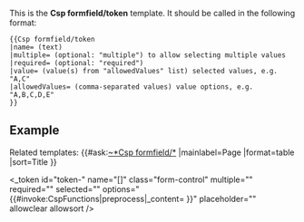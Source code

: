 <noinclude>

This is the '''Csp formfield/token''' template. It should be called in the following format:

<pre>
{{Csp formfield/token
|name= (text) 
|multiple= (optional: "multiple") to allow selecting multiple values
|required= (optional: "required")
|value= (value(s) from "allowedValues" list) selected values, e.g. "A,C"
|allowedValues= (comma-separated values) value options, e.g. "A,B,C,D,E"
}}
</pre>

== Example ==
{{Csp formfield/token
|name=Broodje1
|value=kroket
|allowedValues=braadworst,gezond,kroket
}}

{{Csp formfield/token
|name=Broodje2
|value=kroket,gezond
|multiple=multiple
|allowedValues=braadworst,gezond,kroket
}}

Related templates:
{{#ask:[[~*Csp formfield/*]] 
|mainlabel=Page
|format=table 
|sort=Title
}}

</noinclude><includeonly><!--
// NOTE: empty placeholder is used because allowclear required a placeholder (else there will be no way to clear filled fields when not using "multiple")
--><_token 
id="token-{{lc:{{anchorencode:{{{name|}}} }} }}" 
name="{{{name|}}}[]" 
class="form-control" 
multiple="{{{multiple|}}}"
required="{{{required|}}}"
selected="{{{value|}}}"
options="{{#invoke:CspFunctions|preprocess|_content={{{allowedValues|}}} }}"
placeholder=""
allowclear
allowsort
/></includeonly>